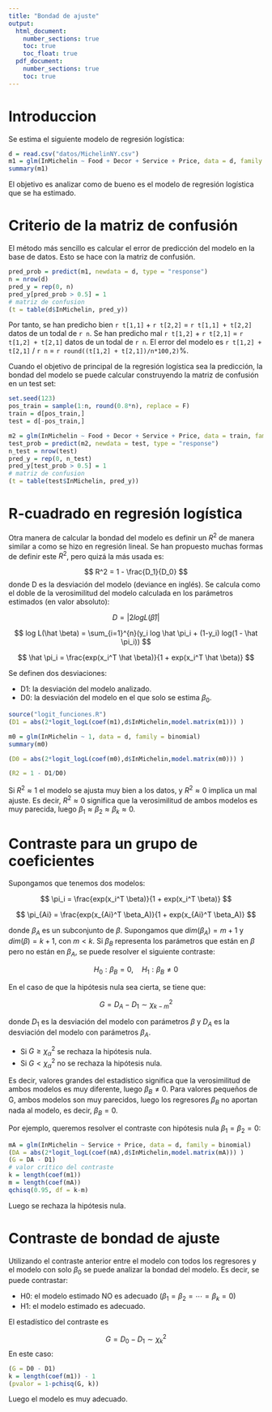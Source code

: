 ```yaml
---
title: "Bondad de ajuste"
output: 
  html_document:
    number_sections: true
    toc: true
    toc_float: true
  pdf_document:
    number_sections: true
    toc: true
---
```


# Introduccion

Se estima el siguiente modelo de regresión logística:

```r
d = read.csv("datos/MichelinNY.csv")
m1 = glm(InMichelin ~ Food + Decor + Service + Price, data = d, family = binomial)
summary(m1)
```
El objetivo es analizar como de bueno es el modelo de regresión logística que se ha estimado.

# Criterio de la matriz de confusión

El método más sencillo es calcular el error de predicción del modelo en la base de datos. Esto se hace con la matriz de confusión.

```r
pred_prob = predict(m1, newdata = d, type = "response")
n = nrow(d)
pred_y = rep(0, n)
pred_y[pred_prob > 0.5] = 1
# matriz de confusion
(t = table(d$InMichelin, pred_y))
```

Por tanto, se han predicho bien `r t[1,1]` + `r t[2,2]` = `r t[1,1] + t[2,2]` datos de un todal de `r n`. Se han predicho mal `r t[1,2]` + `r t[2,1]` = `r t[1,2] + t[2,1]` datos de un todal de `r n`. El error del modelo es `r t[1,2] + t[2,1]` / `r n` = `r round((t[1,2] + t[2,1])/n*100,2)`%.

Cuando el objetivo de principal de la regresión logística sea la predicción, la bondad del modelo se puede calcular construyendo la matriz de confusión en un test set:

```r
set.seed(123)
pos_train = sample(1:n, round(0.8*n), replace = F)
train = d[pos_train,]
test = d[-pos_train,]
```

```r
m2 = glm(InMichelin ~ Food + Decor + Service + Price, data = train, family = binomial)
test_prob = predict(m2, newdata = test, type = "response")
n_test = nrow(test)
pred_y = rep(0, n_test)
pred_y[test_prob > 0.5] = 1
# matriz de confusion
(t = table(test$InMichelin, pred_y))
```

# R-cuadrado en regresión logística

Otra manera de calcular la bondad del modelo es definir un $R^2$ de manera similar a como se hizo en regresión lineal. Se han propuesto muchas formas de definir este $R^2$, pero quizá la más usada es:

$$
R^2 = 1 - \frac{D_1}{D_0}
$$
donde D es la desviación del modelo (deviance en inglés). Se calcula como el doble de la verosimilitud del modelo calculada en los parámetros estimados (en valor absoluto):

$$
D = |2logL(\hat \beta)|
$$

$$
log L(\hat \beta) = \sum_{i=1}^{n}(y_i log \hat \pi_i +  (1-y_i) log(1 - \hat \pi_i))
$$

$$
\hat \pi_i = \frac{exp(x_i^T \hat \beta)}{1 + exp(x_i^T \hat \beta)}
$$

Se definen dos desviaciones:

- D1: la desviación del modelo analizado.
- D0: la desviación del modelo en el que solo se estima $\beta_0$.

```r
source("logit_funciones.R")
(D1 = abs(2*logit_logL(coef(m1),d$InMichelin,model.matrix(m1))) )
```

```r
m0 = glm(InMichelin ~ 1, data = d, family = binomial)
summary(m0)
```

```r
(D0 = abs(2*logit_logL(coef(m0),d$InMichelin,model.matrix(m0))) )
```

```r
(R2 = 1 - D1/D0)
```

Si $R^2 \approx 1$ el modelo se ajusta muy bien a los datos, y $R^2 \approx 0$ implica un mal ajuste. Es decir, $R^2 \approx 0$ significa que la verosimilitud de ambos modelos es muy parecida, luego $\beta_1 \approx \beta_2 \approx \beta_k \approx 0$.

# Contraste para un grupo de coeficientes

Supongamos que tenemos dos modelos:

$$
\pi_i = \frac{exp(x_i^T \beta)}{1 + exp(x_i^T \beta)}
$$

$$
\pi_{Ai} = \frac{exp(x_{Ai}^T \beta_A)}{1 + exp(x_{Ai}^T \beta_A)}
$$

donde $\beta_A$ es un subconjunto de $\beta$. Supongamos que $dim(\beta_A) = m+1$ y $dim(\beta) = k+1$, con $m<k$. Si $\beta_B$ representa los parámetros que están en $\beta$ pero no están en $\beta_A$, se puede resolver el siguiente contraste:

$$ H_0 : \beta_B = 0, \quad H_1: \beta_B \neq 0 $$

En el caso de que la hipótesis nula sea cierta, se tiene que:

$$
G = D_A - D_1 \sim \chi^2_{k-m}
$$

donde $D_1$ es la desviación del modelo con parámetros $\beta$ y $D_A$ es la desviación del modelo con parámetros $\beta_A$.

- Si $G \geq \chi^2_{\alpha}$ se rechaza la hipótesis nula.
- Si $G < \chi^2_{\alpha}$ no se rechaza la hipótesis nula.

Es decir, valores grandes del estadístico significa que la verosimilitud de ambos modelos es muy diferente, luego $\beta_B \neq 0$. Para valores pequeños de G, ambos modelos son muy parecidos, luego los regresores $\beta_B$ no aportan nada al modelo, es decir, $\beta_B = 0$.

Por ejemplo, queremos resolver el contraste con hipótesis nula $\beta_1 = \beta_2 = 0$:

```r
mA = glm(InMichelin ~ Service + Price, data = d, family = binomial)
(DA = abs(2*logit_logL(coef(mA),d$InMichelin,model.matrix(mA))) )
(G = DA - D1)
# valor crítico del contraste
k = length(coef(m1))
m = length(coef(mA))
qchisq(0.95, df = k-m)
```

Luego se rechaza la hipótesis nula.

# Contraste de bondad de ajuste

Utilizando el contraste anterior entre el modelo con todos los regresores y el modelo con solo $\beta_0$ se puede analizar la bondad del modelo. Es decir, se puede contrastar:

- H0: el modelo estimado NO es adecuado ($\beta_1 = \beta_2 = \cdots = \beta_k = 0$)
- H1: el modelo estimado es adecuado.

El estadístico del contraste es

$$
G = D_0 - D_1 \sim \chi^2_{k}
$$
En este caso:

```r
(G = D0 - D1)
k = length(coef(m1)) - 1
(pvalor = 1-pchisq(G, k))
```

Luego el modelo es muy adecuado.